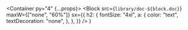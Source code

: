   <Container py="4" {...props}>
    <Block
      src={`library/doc-${block.doc}`}
      maxW={["none", "60%"]}
      sx={{
        h2: {
          fontSize: "4xl",
          a: {
            color: "text",
            textDecoration: "none",
          },
        },
      }}
    />
  </Container>
)
